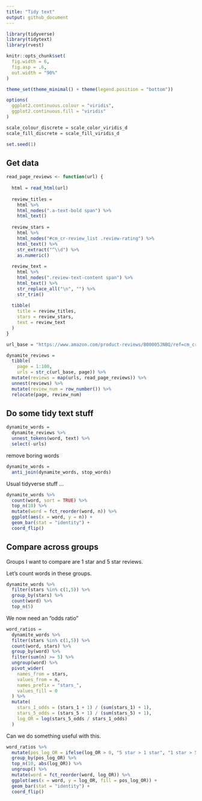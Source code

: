 ```yaml
---
title: "Tidy text"
output: github_document
---
```


```r
library(tidyverse)
library(tidytext)
library(rvest)

knitr::opts_chunk$set(
  fig.width = 6,
  fig.asp = .6,
  out.width = "90%"
)

theme_set(theme_minimal() + theme(legend.position = "bottom"))

options(
  ggplot2.continuous.colour = "viridis",
  ggplot2.continuous.fill = "viridis"
)

scale_colour_discrete = scale_color_viridis_d
scale_fill_discrete = scale_fill_viridis_d

set.seed(1)
```


## Get data

```r
read_page_reviews <- function(url) {
  
  html = read_html(url)
  
  review_titles = 
    html %>%
    html_nodes(".a-text-bold span") %>%
    html_text()
  
  review_stars = 
    html %>%
    html_nodes("#cm_cr-review_list .review-rating") %>%
    html_text() %>%
    str_extract("^\\d") %>%
    as.numeric()
  
  review_text = 
    html %>%
    html_nodes(".review-text-content span") %>%
    html_text() %>% 
    str_replace_all("\n", "") %>% 
    str_trim()
  
  tibble(
    title = review_titles,
    stars = review_stars,
    text = review_text
  )
}

url_base = "https://www.amazon.com/product-reviews/B00005JNBQ/ref=cm_cr_arp_d_viewopt_rvwer?ie=UTF8&reviewerType=avp_only_reviews&sortBy=recent&pageNumber="

dynamite_reviews = 
  tibble(
    page = 1:100,
    urls = str_c(url_base, page)) %>% 
  mutate(reviews = map(urls, read_page_reviews)) %>% 
  unnest(reviews) %>%
  mutate(review_num = row_number()) %>% 
  relocate(page, review_num)
```


## Do some tidy text stuff

```r
dynamite_words =
  dynamite_reviews %>% 
  unnest_tokens(word, text) %>% 
  select(-urls)
```


remove boring words

```r
dynamite_words =
  anti_join(dynamite_words, stop_words)
```

Usual tidyverse stuff ...

```r
dynamite_words %>% 
  count(word, sort = TRUE) %>% 
  top_n(10) %>% 
  mutate(word = fct_reorder(word, n)) %>% 
  ggplot(aes(x = word, y = n)) +
  geom_bar(stat = "identity") + 
  coord_flip()
```

## Compare across groups

Groups I want to compare are 1 star and 5 star reviews. 

Let's count words in these groups.

```r
dynamite_words %>% 
  filter(stars %in% c(1,5)) %>% 
  group_by(stars) %>% 
  count(word) %>% 
  top_n(5)
```

We now need an "odds ratio"

```r
word_ratios = 
  dynamite_words %>% 
  filter(stars %in% c(1,5)) %>% 
  count(word, stars) %>% 
  group_by(word) %>% 
  filter(sum(n) >= 5) %>% 
  ungroup(word) %>% 
  pivot_wider(
    names_from = stars,
    values_from = n,
    names_prefix = "stars_",
    values_fill = 0
  ) %>% 
  mutate(
    stars_1_odds = (stars_1 + 1) / (sum(stars_1) + 1),
    stars_5_odds = (stars_5 + 1) / (sum(stars_5) + 1),
    log_OR = log(stars_5_odds / stars_1_odds)
  )
```

Can we do something useful with this.

```r
word_ratios %>% 
  mutate(pos_log_OR = ifelse(log_OR > 0, "5 star > 1 star", "1 star > 5 star")) %>% 
  group_by(pos_log_OR) %>% 
  top_n(10, abs(log_OR)) %>% 
  ungroup() %>% 
  mutate(word = fct_reorder(word, log_OR)) %>% 
  ggplot(aes(x = word, y = log_OR, fill = pos_log_OR)) +
  geom_bar(stat = "identity") +
  coord_flip()
```


